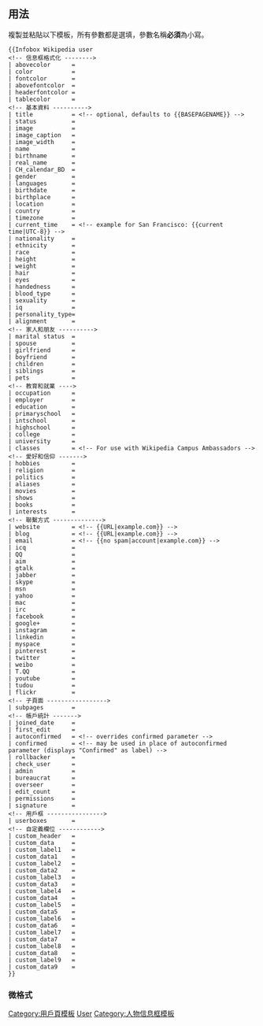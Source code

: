 {{Documentation subpage}}
<!-- PLEASE ADD CATEGORIES AND INTERWIKIS AT THE BOTTOM OF THIS PAGE. -->

== 用法 ==
複製並粘貼以下模板，所有參數都是選填，參數名稱'''必須'''為小寫。
{{Infobox Wikipedia user
<!-- 信息框格式化 -------->
| abovecolor      = skyblue
| color           = skyblue
| fontcolor       = 
| abovefontcolor  = 
| headerfontcolor = 
| tablecolor      = 
<!-- 基本資料 ---------->
| status          = {{{status}}}
| image           = Profile placeholder.png
| image_caption   = {{{image_caption}}}
| image_width     = 250px
| honorific_prefix= {{{honorific_prefix}}}
| name            = {{{name}}}
| honorific_suffix= {{{honorific_suffix}}}
| role            = {{{role}}}
| birthname       = {{{birthname}}}
| real_name       = {{{real_name}}}
| CH_calendar_BD  = {{{CH_calendar_BD}}}
| gender          = {{{gender}}}
| languages       = {{{languages}}}
| birthdate       = {{{birthdate}}}
| birthplace      = {{{birthplace}}}
| location        = {{{location}}}
| country         = {{{country}}}
| timezone        = {{{timezone}}}
| current_time    = {{{current_time}}}
| nationality     = {{{nationality}}}
| ethnicity       = {{{ethnicity}}}
| race            = {{{race}}}
| height          = {{{height}}}
| weight          = {{{weight}}}
| hair            = {{{hair}}}
| eyes            = {{{black}}}
| handedness      = {{{handedness}}}
| blood_type      = {{{blood_type}}}
| sexuality       = {{{sexuality}}}
| iq              = {{{iq}}}
| personality_type= {{{personality_type}}}
| alignment       = {{{alignment}}}
<!-- 家人和朋友 ---------->
| marital status  = {{{marital status}}}
| spouse          = {{{spouse}}}
| girlfriend      = {{{girlfriend}}}
| boyfriend       = {{{boyfriend}}}
| parents         = {{{parents}}}
| children        = {{{children}}}
| siblings        = {{{siblings}}}
| pets            = {{{pets}}}
<!-- 教育和就業 ---->
| occupation      = {{{occupation}}}
| employer        = {{{employer}}}
| education       = {{{education}}}
| primaryschool   = {{{primaryschool}}}
| intschool       = {{{intschool}}}
| highschool      = {{{highschool}}}
| college         = {{{college}}}
| university      = {{{university}}}
| classes         = {{{classes}}}
<!-- 愛好和信仰 ------->
| hobbies         = {{{hobbies}}}
| religion        = {{{religion}}}
| politics        = {{{politics}}}
| aliases         = {{{aliases}}}
| movies          = {{{movies}}}
| shows           = {{{shows}}}
| books           = {{{books}}}
| interests       = {{{interests}}}
<!-- 聯繫方式 -------------->
| website         = {{{website}}}
| blog            = {{{blog}}}
| email           = {{{email}}}
| icq             = {{{icq}}}
| QQ              = {{{QQ}}}
| aim             = {{{aim}}}
| gtalk           = {{{gtalk}}}
| jabber          = {{{jabber}}}
| skype           = {{{skype}}}
| msn             = {{{msn}}}
| yahoo           = {{{yahoo}}}
| mac             = {{{mac}}}
| irc             = {{{irc}}}
| facebook        = {{{facebook}}}
| google+         = {{{google+}}}
| instagram       = {{{instagram}}}
| linkedin        = {{{linkedin}}}
| myspace         = {{{myspace}}}
| pinterest       = {{{pinterest}}}
| twitter         = {{{twitter}}}
| weibo           = {{{weibo}}}
| T.QQ            = {{{T.QQ}}}
| youtube         = {{{youtube}}}
| tudou           = {{{tudou}}}
| flickr          = {{{flickr}}}
<!-- 子頁面 ----------------->
| subpages        = {{{subpages}}}
<!-- 帳戶統計 ------->
| joined_date     = {{{joined_date}}}
| first_edit      = {{{first_edit}}}
| autoconfirmed   = {{{autoconfirmed}}}
| rollbacker      = {{{rollbacker}}}
| check_user      = {{{check_user}}}
| admin           = {{{admin}}}
| bureaucrat      = {{{bureaucrat}}}
| overseer        = {{{overseer}}}
| edit_count      = {{{edit_count}}}
| permissions     = {{{permissions}}}
| signature       = {{{signature}}}
<!-- 用戶框 ---------------->
| userboxes       = {{{userboxes}}}
<!-- 自定義欄位 ------------>
| custom_header   = {{{custom_header}}}
| custom_data     = {{{custom_data}}}
| custom_label1   = {{{custom_label1}}}
| custom_data1    = {{{custom_data1}}}
| custom_label2   = {{{custom_label2}}}
| custom_data2    = {{{custom_data2}}}
| custom_label3   = {{{custom_label3}}}
| custom_data3    = {{{custom_data3}}}
| custom_label4   = {{{custom_label4}}}
| custom_data4    = {{{custom_data4}}}
| custom_label5   = {{{custom_label5}}}
| custom_data5    = {{{custom_data5}}}
| custom_label6   = {{{custom_label6}}}
| custom_data6    = {{{custom_data6}}}
| custom_label7   = {{{custom_label7}}}
| custom_data7    = {{{custom_data7}}}
| custom_label8   = {{{custom_label8}}}
| custom_data8    = {{{custom_data8}}}
| custom_label9   = {{{custom_label9}}}
| custom_data9    = {{{custom_data9}}}
}}
<pre style="overflow: auto">
{{Infobox Wikipedia user
<!-- 信息框格式化 -------->
| abovecolor      = 
| color           = 
| fontcolor       = 
| abovefontcolor  = 
| headerfontcolor = 
| tablecolor      = 
<!-- 基本資料 ---------->
| title           = <!-- optional, defaults to {{BASEPAGENAME}} -->
| status          = 
| image           = 
| image_caption   = 
| image_width     = 
| name            = 
| birthname       = 
| real_name       = 
| CH_calendar_BD  = 
| gender          = 
| languages       = 
| birthdate       = 
| birthplace      = 
| location        = 
| country         = 
| timezone        = 
| current_time    = <!-- example for San Francisco: {{current time|UTC-8}} -->
| nationality     = 
| ethnicity       = 
| race            = 
| height          = 
| weight          = 
| hair            = 
| eyes            = 
| handedness      = 
| blood_type      = 
| sexuality       = 
| iq              = 
| personality_type= 
| alignment       = 
<!-- 家人和朋友 ---------->
| marital status  = 
| spouse          = 
| girlfriend      = 
| boyfriend       = 
| children        = 
| siblings        = 
| pets            = 
<!-- 教育和就業 ---->
| occupation      = 
| employer        = 
| education       = 
| primaryschool   = 
| intschool       = 
| highschool      = 
| college         = 
| university      = 
| classes         = <!-- For use with Wikipedia Campus Ambassadors -->
<!-- 愛好和信仰 ------->
| hobbies         = 
| religion        = 
| politics        = 
| aliases         = 
| movies          = 
| shows           =
| books           = 
| interests       = 
<!-- 聯繫方式 -------------->
| website         = <!-- {{URL|example.com}} -->
| blog            = <!-- {{URL|example.com}} -->
| email           = <!-- {{no spam|account|example.com}} -->
| icq             = 
| QQ              = 
| aim             = 
| gtalk           = 
| jabber          = 
| skype           = 
| msn             = 
| yahoo           = 
| mac             = 
| irc             = 
| facebook        = 
| google+         = 
| instagram       =
| linkedin        = 
| myspace         = 
| pinterest       = 
| twitter         = 
| weibo           = 
| T.QQ            = 
| youtube         = 
| tudou           = 
| flickr          = 
<!-- 子頁面 ----------------->
| subpages        = 
<!-- 帳戶統計 ------->
| joined_date     = 
| first_edit      = 
| autoconfirmed   = <!-- overrides confirmed parameter -->
| confirmed       = <!-- may be used in place of autoconfirmed parameter (displays "Confirmed" as label) -->
| rollbacker      = 
| check_user      = 
| admin           = 
| bureaucrat      = 
| overseer        = 
| edit_count      = 
| permissions     = 
| signature       = 
<!-- 用戶框 ---------------->
| userboxes       = 
<!-- 自定義欄位 ------------>
| custom_header   = 
| custom_data     = 
| custom_label1   = 
| custom_data1    = 
| custom_label2   = 
| custom_data2    = 
| custom_label3   = 
| custom_data3    = 
| custom_label4   = 
| custom_data4    = 
| custom_label5   = 
| custom_data5    = 
| custom_label6   = 
| custom_data6    = 
| custom_label7   = 
| custom_data7    = 
| custom_label8   = 
| custom_data8    = 
| custom_label9   = 
| custom_data9    = 
}}
</pre>

{{clear}}

===微格式=== 
{{UF-hcard-person}}

<includeonly>
<!-- PLEASE ADD CATEGORIES AND INTERWIKIS BELOW THIS LINE, THANK YOU. -->
[[Category:用戶頁模板]]
[[Category:信息框模板|User]]
[[Category:人物信息框模板]]
</includeonly>